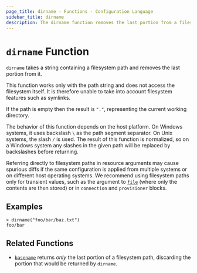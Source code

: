```yaml
---
page_title: dirname - Functions - Configuration Language
sidebar_title: dirname
description: The dirname function removes the last portion from a filesystem path.
---
```


# `dirname` Function

`dirname` takes a string containing a filesystem path and removes the last
portion from it.

This function works only with the path string and does not access the
filesystem itself. It is therefore unable to take into account filesystem
features such as symlinks.

If the path is empty then the result is `"."`, representing the current
working directory.

The behavior of this function depends on the host platform. On Windows systems,
it uses backslash `\` as the path segment separator. On Unix systems, the slash
`/` is used. The result of this function is normalized, so on a Windows system
any slashes in the given path will be replaced by backslashes before returning.

Referring directly to filesystem paths in resource arguments may cause
spurious diffs if the same configuration is applied from multiple systems or on
different host operating systems. We recommend using filesystem paths only
for transient values, such as the argument to [`file`](/docs/templates/hcl_templates/functions/file) (where
only the contents are then stored) or in `connection` and `provisioner` blocks.

## Examples

```shell-session
> dirname("foo/bar/baz.txt")
foo/bar
```

## Related Functions

- [`basename`](/docs/templates/hcl_templates/functions/file/basename) returns _only_ the last portion of a filesystem
  path, discarding the portion that would be returned by `dirname`.

